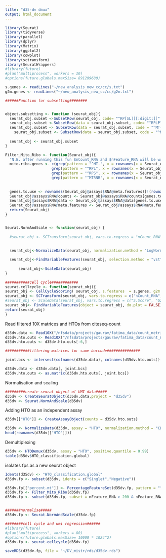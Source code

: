 ```yaml
---
title: "d35-dv dmux"
output: html_document
---
```



```r
library(Seurat)
library(tidyverse)
library(parallel)
library(dplyr)
library(Matrix)
library(ggplot2)
library(cowplot)
library(sctransform)
library(SeuratWrappers)
#library(future)
#plan("multiprocess", workers = 10)
#options(future.globals.maxSize= 891289600)

```


```r

s.genes <- readLines("~/new_analysis_new_cc/cc/s.txt")
g2m.genes <- readLines("~/new_analysis_new_cc/cc/g2m.txt")

######Function for subsetting########


object.subsetting <- function (seurat_obj){
  seurat_obj.subset <-SubsetRow(seurat_obj, code= "^RP[SL][[:digit:]]"  , invert = TRUE)
  seurat_obj.subset <-SubsetRow(data = seurat_obj.subset, code= "^RPLP"  , invert = TRUE)
  seurat_obj.subset <- SubsetRow(data = seurat_obj.subset, code = "^MT-" , invert = TRUE)
    seurat_obj.subset <- SubsetRow(data = seurat_obj.subset, code = "^MTRNR" , invert = TRUE)
  
  seurat_obj <- seurat_obj.subset
}

Filter_Mito_Ribo <- function(Seurat_obj){
  "N.B. after running this fun $nCount_RNA and $nFeature_RNA will be wrong"
  mito.ribo.genes <- c(grep(pattern = "^MT-", x = rownames(x = Seurat_obj@assays$RNA@meta.features), value = T, ignore.case = T), 
                     grep(pattern = "^RPL", x = rownames(x = Seurat_obj@assays$RNA@meta.features), value = T, ignore.case = T),
                     grep(pattern = "^RPS", x = rownames(x = Seurat_obj@assays$RNA@meta.features), value = T, ignore.case = T),
                     grep(pattern = "^MTRNR", x = rownames(x = Seurat_obj@assays$RNA@meta.features), value = T, ignore.case = T))
                  
                    
  genes.to.use <- rownames(Seurat_obj@assays$RNA@meta.features)[!(rownames(Seurat_obj@assays$RNA@meta.features) %in% mito.ribo.genes)]
  Seurat_obj@assays$RNA@counts <- Seurat_obj@assays$RNA@counts[genes.to.use,]
  Seurat_obj@assays$RNA@data <- Seurat_obj@assays$RNA@data[genes.to.use,]
  Seurat_obj@assays$RNA@meta.features <- Seurat_obj@assays$RNA@meta.features[genes.to.use,]
  return(Seurat_obj)
}


Seurat.NormAndScale <- function(seurat_obj) {
  
  #seurat_obj <- SCTransform(seurat_obj, vars.to.regress = "nCount_RNA", verbose = FALSE)
  
  
  seurat_obj<-NormalizeData(seurat_obj, normalization.method = "LogNormalize", scale.factor = 1e4)

  seurat_obj<-FindVariableFeatures(seurat_obj, selection.method = "vst", nfeatures = 2000, do.plot=F)
  
      seurat_obj<-ScaleData(seurat_obj)
}

###########cell cycle############
seurat.cellcycle <- function(seurat_obj){
seurat_obj <- CellCycleScoring( seurat_obj, s.features  = s.genes, g2m.features = g2m.genes, set.ident = FALSE)
seurat_obj <- SCTransform(seurat_obj, vars.to.regress = c("nCount_RNA","S.Score", "G2M.Score"), verbose = FALSE)
#seurat_obj <- ScaleData(seurat_obj, vars.to.regress = c("S.Score", "G2M.Score"), features = rownames(seurat_obj))
seurat_obj<- FindVariableFeatures(object = seurat_obj, do.plot = FALSE)
return(seurat_obj)
}
```



Read filtered 10X matrices and HTOs from citeseq-count
```r
d35dv.data <- Read10X("/nfsdata/projects/gaurav/fatima_data/count_metrices/35d/filtered_feature_bc_matrix/",strip.suffix = T)
d35dv.hto.outs <- Read10X("/nfsdata/projects/gaurav/fatima_data/count_metrices/35d/umi_count/",gene.column=1)
d35dv.hto.outs <- d35dv.hto.outs[-6,]

```



```r
###########filtering matrices for same barcode###############

joint.bcs <- intersect(colnames(d35dv.data), colnames(d35dv.hto.outs))

d35dv.data <- d35dv.data[, joint.bcs]
d35dv.hto.outs <- as.matrix(d35dv.hto.outs[, joint.bcs])


```

Normalisation and scaling


```r
#########create seurat object of UMI data#####
d35dv <- CreateSeuratObject(d35dv.data,project = "d35dv")
d35dv <- Seurat.NormAndScale(d35dv)
```


Adding HTO as an independent assay

```r

d35dv[["HTO"]] <- CreateAssayObject(counts = d35dv.hto.outs)

d35dv <- NormalizeData(d35dv, assay = "HTO", normalization.method = "CLR")
head(rownames(d35dv[["HTO"]]))
```


Demultiplexing

```r
d35dv <- HTODemux(d35dv, assay = "HTO", positive.quantile = 0.99)
table(d35dv$HTO_classification.global)
```
isolates fps as a new seurat object

```r
Idents(d35dv) <- "HTO_classification.global"
d35dv.fp <- subset(d35dv, idents = c("Singlet","Negative"))
```


```r
d35dv.fp[["percent.mt"]] <- PercentageFeatureSet(d35dv.fp, pattern = "^MT-")
d35dv.fp <- Filter_Mito_Ribo(d35dv.fp)
d35dv.fp <- subset(d35dv.fp, subset = nFeature_RNA > 200 & nFeature_RNA < 6000 & percent.mt < 15)


#######normalise#####
d35dv.fp <- Seurat.NormAndScale(d35dv.fp)

########cell cycle and umi regression######
#library(future)
#plan("multiprocess", workers = 80)
#options(future.globals.maxSize= 10000 * 1024^2)
d35dv.fp <- seurat.cellcycle(d35dv.fp)

saveRDS(d35dv.fp, file = "~/DV_mistr/rds/d35dv.rds")
```


